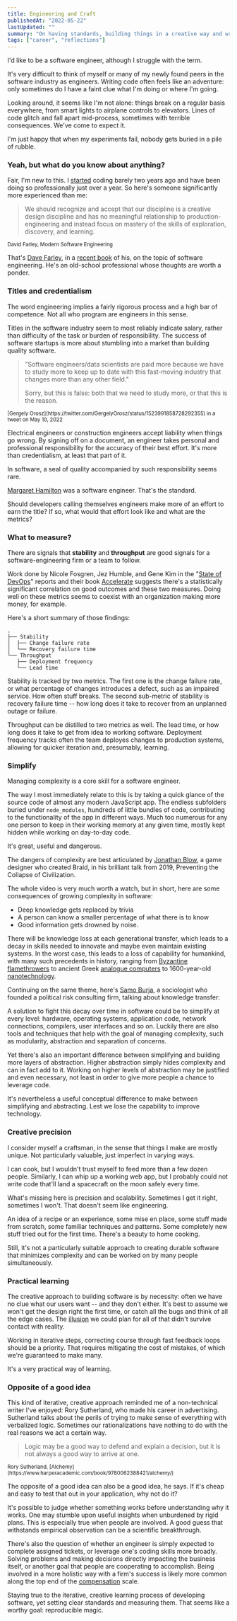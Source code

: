 ```yaml
---
title: Engineering and Craft
publishedAt: "2022-05-22"
lastUpdated: ""
summary: "On having standards, building things in a creative way and writing code for fun."
tags: ["career", "reflections"]
---
```



I'd like to be a software engineer, although I struggle with the term.

It's very difficult to think of myself or many of my newly found peers
in the software industry as engineers. Writing code often feels like
an adventure: only sometimes do I have a faint clue what I'm doing
or where I'm going.

Looking around, it seems like I'm not alone: things break on a regular basis
everywhere, from smart lights to airplane controls to elevators.
Lines of code glitch and fall apart mid-process, sometimes with terrible consequences.
We've come to expect it.

I'm just happy that when my experiments fail, nobody gets buried in a pile of rubble.

### Yeah, but what do you know about anything?

Fair, I'm new to this. I [started](/blog/switching-lanes) coding barely two years ago and
have been doing so professionally just over a year. So here's someone significantly more
experienced than me:

> We should recognize and accept that our discipline is a creative design discipline
> and has no meaningful relationship to production-engineering and instead focus on
> mastery of the skills of exploration, discovery, and learning.

<small>David Farley, Modern Software Engineering</small>

That's [Dave Farley](https://twitter.com/davefarley77),
in a [recent book](https://www.davefarley.net/?p=352) of his, on the topic of software engineering.
He's an old-school professional whose thoughts are worth a ponder.

### Titles and credentialism

The word engineering implies a fairly rigorous process and a high bar of competence.
Not all who program are engineers in this sense.

Titles in the software industry seem to most reliably indicate salary, rather than difficulty of
the task or burden of responsibility. The success of software startups is more about stumbling
into a market than building quality software.

> "Software engineers/data scientists are paid more because
> we have to study more to keep up to date with this fast-moving industry
> that changes more than any other field."
>
> Sorry, but this is false: both that we need to study more,
> or that this is the reason.

<small>
  [Gergely Orosz](https://twitter.com/GergelyOrosz/status/1523991858728292355)
  in a tweet on May 10, 2022
</small>

Electrical engineers or construction engineers accept liability when things go wrong.
By signing off on a document, an engineer takes personal and professional responsibility
for the accuracy of their best effort. It's more than credentialism, at least that part of it.

In software, a seal of quality accompanied by such responsibility seems rare.

[Margaret Hamilton](https://www.smithsonianmag.com/smithsonian-institution/margaret-hamilton-led-nasa-software-team-landed-astronauts-moon-180971575/)
was a software engineer. That's the standard.

Should developers calling themselves engineers make more of an effort to earn the title?
If so, what would that effort look like and what are the metrics?

### What to measure?

There are signals that **stability** and **throughput** are good signals for a software-engineering
firm or a team to follow.

Work done by Nicole Fosgren, Jez Humble, and Gene Kim in the "[State of DevOps](https://cloud.google.com/devops/)"
reports and their book [Accelerate](https://itrevolution.com/book/accelerate/) suggests there's a statistically
significant correlation on good outcomes and these two measures. Doing well on these metrics seems to
coexist with an organization making more money, for example.

Here's a short summary of those findings:

```plain
.
├── Stability
│  ├── Change failure rate
│  └── Recovery failure time
└── Throughput
   ├── Deployment frequency
   └── Lead time
```

Stability is tracked by two metrics. The first one is the change failure rate, or what percentage of changes introduces a defect,
such as an impaired service. How often stuff breaks. The second sub-metric of stability is recovery failure time --
how long does it take to recover from an unplanned outage or failure.

Throughput can be distilled to two metrics as well. The lead time, or how long does it take to get
from idea to working software. Deployment frequency tracks often the team deployes changes to production systems,
allowing for quicker iteration and, presumably, learning.

### Simplify

Managing complexity is a core skill for a software engineer.

The way I most immediately relate to this is by taking a quick glance of the source code of almost any modern JavaScript app.
The endless subfolders buried under `node_modules`, hundreds of little bundles of code, contributing
to the functionality of the app in different ways. Much too numerous for any one person to keep in their
working memory at any given time, mostly kept hidden while working on day-to-day code.

It's great, useful and dangerous.

The dangers of complexity are best articulated by [Jonathan Blow](https://twitter.com/Jonathan_Blow),
a game designer who created Braid, in his brilliant talk from 2019, Preventing the Collapse of Civilization.

<YTPlayer url="https://www.youtube.com/watch?v=pW-SOdj4Kkk" client:load />

The whole video is very much worth a watch, but in short, here are some consequences of growing complexity in software:

- Deep knowledge gets replaced by trivia
- A person can know a smaller percentage of what there is to know
- Good information gets drowned by noise.

There will be knowledge loss at each generational transfer, which leads to a decay in skills
needed to innovate and maybe even maintain existing systems. In the worst case,
this leads to a loss of capability for humankind, with many such precedents in history,
ranging from [Byzantine flamethrowers](https://en.wikipedia.org/wiki/Greek_fire)
to ancient Greek [analogue computers](https://en.wikipedia.org/wiki/Antikythera_mechanism)
to 1600-year-old [nanotechnology](https://www.smithsonianmag.com/history/this-1600-year-old-goblet-shows-that-the-romans-were-nanotechnology-pioneers-787224/).

Continuing on the same theme, here's [Samo Burja](https://twitter.com/SamoBurja),
a sociologist who founded a political risk consulting firm, talking about knowledge transfer:

<YTPlayer url="https://www.youtube.com/watch?v=OiNmTVThNEY" client:load />

A solution to fight this decay over time in software could be to simplify at every level:
hardware, operating systems, application code, network connections, compilers, user interfaces and so on.
Luckily there are also tools and techniques that help with the goal of managing complexity, such as modularity,
abstraction and separation of concerns.

Yet there's also an important difference between simplifying and building more layers of abstraction.
Higher abstraction simply hides complexity and can in fact add to it. Working on higher levels of abstraction
may be justified and even necessary, not least in order to give more people a chance to leverage code.

It's nevertheless a useful conceptual difference to make between simplifying and abstracting.
Lest we lose the capability to improve technology.

### Creative precision

I consider myself a craftsman, in the sense that things I make are mostly unique. Not
particularly valuable, just imperfect in varying ways.

I can cook, but I wouldn't trust myself to feed more than a few dozen people. Similarly,
I can whip up a working web app, but I probably could not write code that'll land a spacecraft
on the moon safely every time.

What's missing here is precision and scalability. Sometimes I get it right, sometimes I won't.
That doesn't seem like engineering.

An idea of a recipe or an experience, some mise en place, some stuff made from scratch,
some familiar techniques and patterns. Some completely new stuff tried out for the first time.
There's a beauty to home cooking.

Still, it's not a particularly suitable approach to creating durable software that minimizes
complexity and can be worked on by many people simultaneously.

### Practical learning

The creative approach to building software is by necessity: often we have no clue
what our users want -- and they don't either. It's best to assume we won't get the design right
the first time, or catch all the bugs and think of all the edge cases.
The [illusion](https://www.javatpoint.com/software-engineering-waterfall-model) we could plan
for all of that didn't survive contact with reality.

Working in iterative steps, correcting course through fast feedback loops should be a priority.
That requires mitigating the cost of mistakes, of which we're guaranteed to make many.

It's a very practical way of learning.

### Opposite of a good idea

This kind of iterative, creative approach reminded me of a non-technical writer I've enjoyed:
Rory Sutherland, who made his career in advertising. Sutherland talks about the perils of trying to
make sense of everything with verbalized logic. Sometimes our rationalizations
have nothing to do with the real reasons we act a certain way.

> Logic may be a good way to defend and explain a decision,
> but it is not always a good way to arrive at one.

<small>
  Rory Sutherland,
  [Alchemy](https://www.harperacademic.com/book/9780062388421/alchemy/)
</small>

The opposite of a good idea can also be a good idea, he says. If it's cheap and easy to
test that out in your application, why not do it?

It's possible to judge whether something works before understanding
why it works. One may stumble upon useful insights when unburdened by rigid plans.
This is especially true when people are involved. A good guess that withstands
empirical observation can be a scientific breakthrough.

There's also the question of whether an engineer is simply expected to complete assigned tickets,
or leverage one's coding skills more broadly. Solving problems and making decisions directly impacting
the business itself, or another goal that people are cooperating to accomplish. Being involved
in a more holistic way with a firm's success is likely more common along the top end of the
[compensation](https://blog.pragmaticengineer.com/what-silicon-valley-gets-right-on-software-engineers/) scale.

Staying true to the iterative, creative learning process of developing software,
yet setting clear standards and measuring them. That seems like a worthy goal:
reproducible magic.

